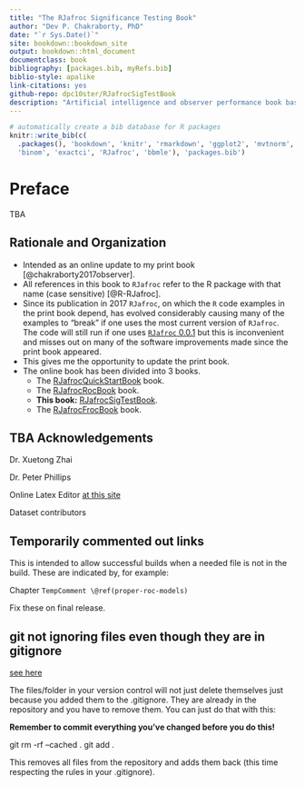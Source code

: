 ```yaml
--- 
title: "The RJafroc Significance Testing Book"
author: "Dev P. Chakraborty, PhD"
date: "`r Sys.Date()`"
site: bookdown::bookdown_site
output: bookdown::html_document
documentclass: book
bibliography: [packages.bib, myRefs.bib]
biblio-style: apalike
link-citations: yes
github-repo: dpc10ster/RJafrocSigTestBook
description: "Artificial intelligence and observer performance book based on RJafroc."
---
```




```r
# automatically create a bib database for R packages
knitr::write_bib(c(
  .packages(), 'bookdown', 'knitr', 'rmarkdown', 'ggplot2', 'mvtnorm', 
  'binom', 'exactci', 'RJafroc', 'bbmle'), 'packages.bib')
```


# Preface {-}

TBA


## Rationale and Organization

* Intended as an online update to my print book [@chakraborty2017observer].
* All references in this book to `RJafroc` refer to the R package with that name (case sensitive) [@R-RJafroc].
* Since its publication in 2017 `RJafroc`, on which the `R` code examples in the print book depend, has evolved considerably causing many of the examples to "break" if one uses the most current version of `RJafroc`. The code will still run if one uses [`RJafroc` 0.0.1](https://cran.r-project.org/src/contrib/Archive/RJafroc/) but this is inconvenient and misses out on many of the software improvements made since the print book appeared.
* This gives me the opportunity to update the print book.
* The online book has been divided into 3 books.
    + The [RJafrocQuickStartBook](https://dpc10ster.github.io/RJafrocQuickStart/) book.
    + The [RJafrocRocBook](https://dpc10ster.github.io/RJafrocRocBook/) book.
    + **This book:** [RJafrocSigTestBook](https://dpc10ster.github.io/RJafrocSigTestBook/). 
    + The [RJafrocFrocBook](https://dpc10ster.github.io/RJafrocFrocBook/) book.


## TBA Acknowledgements

Dr. Xuetong Zhai

Dr. Peter Phillips

Online Latex Editor [at this site](https://latexeditor.lagrida.com/) 

Dataset contributors



## Temporarily commented out links

This is intended to allow successful builds when a needed file is not in the build. These are indicated by, for example:

Chapter `TempComment \@ref(proper-roc-models)`

Fix these on final release.


## git not ignoring files even though they are in gitignore

[see here](https://stackoverflow.com/questions/25436312/gitignore-not-working)

The files/folder in your version control will not just delete themselves just because you added them to the .gitignore. They are already in the repository and you have to remove them. You can just do that with this:

**Remember to commit everything you've changed before you do this!**

git rm -rf --cached .
git add .

This removes all files from the repository and adds them back (this time respecting the rules in your .gitignore).

